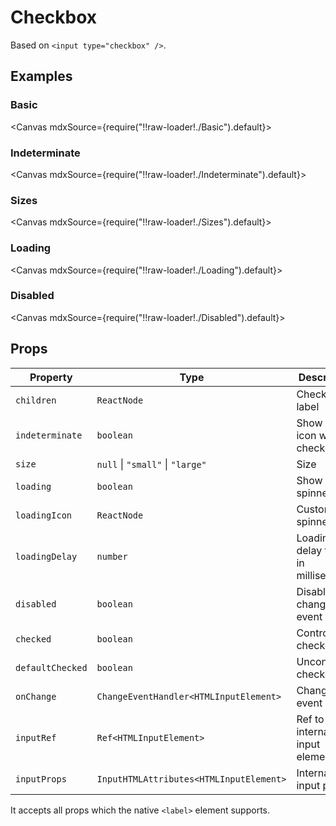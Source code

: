 
<Meta title="Forms/Checkbox" />

# Checkbox

Based on `<input type="checkbox" />`.

## Examples

### Basic

<Canvas mdxSource={require("!!raw-loader!./Basic").default}>
  <Story id="examples-checkbox--basic" />
</Canvas>

### Indeterminate

<Canvas mdxSource={require("!!raw-loader!./Indeterminate").default}>
  <Story id="examples-checkbox--indeterminate" />
</Canvas>

### Sizes

<Canvas mdxSource={require("!!raw-loader!./Sizes").default}>
  <Story id="examples-checkbox--sizes" />
</Canvas>

### Loading

<Canvas mdxSource={require("!!raw-loader!./Loading").default}>
  <Story id="examples-checkbox--loading" />
</Canvas>

### Disabled

<Canvas mdxSource={require("!!raw-loader!./Disabled").default}>
  <Story id="examples-checkbox--disabled" />
</Canvas>

## Props

| Property         | Type                                    | Description                         |
| ---------------- | --------------------------------------- | ----------------------------------- |
| `children`       | `ReactNode`                             | Checkbox label                      |
| `indeterminate`  | `boolean`                               | Show minus icon when checked        |
| `size`           | `null` \| `"small"` \| `"large"`        | Size                                |
| `loading`        | `boolean`                               | Show spinner                        |
| `loadingIcon`    | `ReactNode`                             | Custom spinner icon                 |
| `loadingDelay`   | `number`                                | Loading delay time, in milliseconds |
| `disabled`       | `boolean`                               | Disable change event                |
| `checked`        | `boolean`                               | Controlled checked                  |
| `defaultChecked` | `boolean`                               | Uncontrolled checked                |
| `onChange`       | `ChangeEventHandler<HTMLInputElement>`  | Change event                        |
| `inputRef`       | `Ref<HTMLInputElement>`                 | Ref to internal input element       |
| `inputProps`     | `InputHTMLAttributes<HTMLInputElement>` | Internal input props                |

It accepts all props which the native `<label>` element supports.
